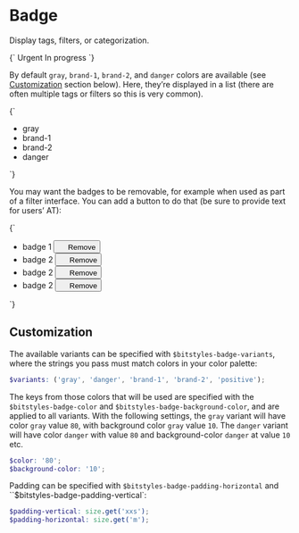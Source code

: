 
<Meta title="Atoms/Badge" />

# Badge

Display tags, filters, or categorization.

<Canvas>
  <Story name="Badge">
    {`
      <span class="a-badge a-badge--text u-h6 u-font-medium">Urgent</span>
      <span class="a-badge a-badge--text u-h6 u-font-medium">In progress</span>
    `}
  </Story>
</Canvas>

By default `gray`, `brand-1`, `brand-2`, and `danger` colors are available (see [Customization](#customization) section below). Here, they’re displayed in a list (there are often multiple tags or filters so this is very common).

<Canvas>
  <Story name="Badge — color variants">
    {`
      <ul class="a-list-reset u-flex">
        <li class="u-margin-s-right">
          <span class="a-badge a-badge--text u-h6 u-font-medium">gray</span>
        </li>
        <li class="u-margin-s-right">
          <span class="a-badge a-badge--brand-1 u-h6 u-font-medium">brand-1</span>
        </li>
        <li class="u-margin-s-right">
          <span class="a-badge a-badge--brand-2 u-h6 u-font-medium">brand-2</span>
        </li>
        <li class="u-margin-s-right">
          <span class="a-badge a-badge--danger u-h6 u-font-medium">danger</span>
        </li>
      </ul>
    `}
  </Story>
</Canvas>

You may want the badges to be removable, for example when used as part of a filter interface. You can add a button to do that (be sure to provide text for users’ AT):

<Canvas>
  <Story name="Badge — with buttons">
    {`
      <ul class="a-list-reset u-flex">
        <li class="u-margin-s-right">
          <span class="a-badge a-badge--text u-h6 u-font-medium">
            badge 1
            <button class="a-button a-button--icon a-button--icon-reversed a-button--small a-badge__button" type="button">
              <svg width="14" height="14" class="a-icon a-icon--m" aria-hidden="true" focusable="false">
                <use xlink:href="${icons}#icon-cross"></use>
              </svg>
              <span class="u-sr-only">Remove</span>
            </button>
          </span>
        </li>
        <li class="u-margin-s-right">
          <span class="a-badge a-badge--brand-1 u-h6 u-font-medium">
            badge 2
            <button class="a-button a-button--icon a-button--icon-reversed a-button--small a-badge__button" type="button">
              <svg width="14" height="14" class="a-icon a-icon--m" aria-hidden="true" focusable="false">
                <use xlink:href="${icons}#icon-cross"></use>
              </svg>
              <span class="u-sr-only">Remove</span>
            </button>
          </span>
        </li>
        <li class="u-margin-s-right">
          <span class="a-badge a-badge--brand-2 u-h6 u-font-medium">
            badge 2
            <button class="a-button a-button--icon a-button--icon-reversed a-button--small a-badge__button" type="button">
              <svg width="14" height="14" class="a-icon a-icon--m" aria-hidden="true" focusable="false">
                <use xlink:href="${icons}#icon-cross"></use>
              </svg>
              <span class="u-sr-only">Remove</span>
            </button>
          </span>
        </li>
        <li class="u-margin-s-right">
          <span class="a-badge a-badge--danger u-h6 u-font-medium">
            badge 2
            <button class="a-button a-button--icon a-button--icon-reversed a-button--small a-badge__button" type="button">
              <svg width="14" height="14" class="a-icon a-icon--m" aria-hidden="true" focusable="false">
                <use xlink:href="${icons}#icon-cross"></use>
              </svg>
              <span class="u-sr-only">Remove</span>
            </button>
          </span>
        </li>
      </ul>
    `}
  </Story>
</Canvas>

## Customization

The available variants can be specified with `$bitstyles-badge-variants`, where the strings you pass must match colors in your color palette:

```scss
$variants: ('gray', 'danger', 'brand-1', 'brand-2', 'positive');
```

The keys from those colors that will be used are specified with the `$bitstyles-badge-color` and `$bitstyles-badge-background-color`, and are applied to all variants. With the following settings, the `gray` variant will have color `gray` value `80`, with background color `gray` value `10`. The `danger` variant will have color `danger` with value `80` and background-color `danger` at value `10` etc.

```scss
$color: '80';
$background-color: '10';
```

Padding can be specified with `$bitstyles-badge-padding-horizontal` and ``$bitstyles-badge-padding-vertical`:

```scss
$padding-vertical: size.get('xxs');
$padding-horizontal: size.get('m');
```
